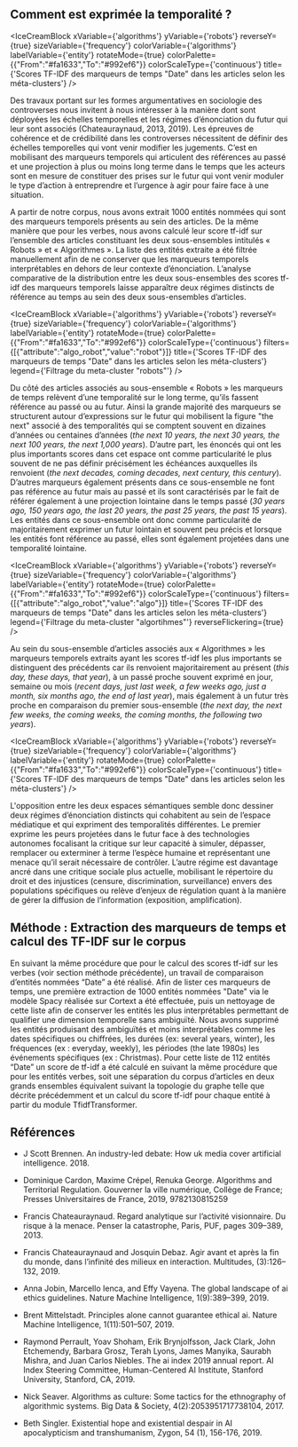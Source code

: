 
## Comment est exprimée la temporalité ? 

<IceCreamBlock 
  xVariable={'algorithms'} 
  yVariable={'robots'} 
  reverseY={true} 
  sizeVariable={'frequency'} 
  colorVariable={'algorithms'} 
  labelVariable={'entity'} 
  rotateMode={true} 
  colorPalette={{"From":"#fa1633","To":"#992ef6"}} 
  colorScaleType={'continuous'}
  title={'Scores TF-IDF des marqueurs de temps "Date" dans les articles selon les méta-clusters'} 
/>

Des travaux portant sur les formes argumentatives en sociologie des controverses nous invitent à nous intéresser à la manière dont sont déployées les échelles temporelles et les régimes d’énonciation du futur qui leur sont associés (Chateauraynaud, 2013, 2019). Les épreuves de cohérence et de crédibilité dans les controverses nécessitent de définir des échelles temporelles qui vont venir modifier les jugements. C’est en mobilisant des marqueurs temporels qui articulent des références au passé et une projection à plus ou moins long terme dans le temps que les acteurs sont en mesure de constituer des prises sur le futur qui vont venir moduler le type d’action à entreprendre et l’urgence à agir pour faire face à une situation. 

A partir de notre corpus, nous avons extrait 1000 entités nommées qui sont des marqueurs temporels présents au sein des articles. De la même manière que pour les verbes, nous avons calculé leur score tf-idf sur l’ensemble des articles constituant les deux sous-ensembles intitulés « Robots » et « Algorithmes ». La liste des entités extraite a été filtrée manuellement afin de ne conserver que les marqueurs temporels interprétables en dehors de leur contexte d’énonciation. L’analyse comparative de la distribution entre les deux sous-ensembles des scores tf-idf des marqueurs temporels laisse apparaître deux régimes distincts de référence au temps au sein des deux sous-ensembles d’articles. 


<IceCreamBlock 
  xVariable={'algorithms'} 
  yVariable={'robots'} 
  reverseY={true} 
  sizeVariable={'frequency'} 
  colorVariable={'algorithms'} 
  labelVariable={'entity'} 
  rotateMode={true} 
  colorPalette={{"From":"#fa1633","To":"#992ef6"}} 
  colorScaleType={'continuous'}
  filters={[{"attribute":"algo_robot","value":"robot"}]}
  title={'Scores TF-IDF des marqueurs de temps "Date" dans les articles selon les méta-clusters'}
  legend={'Filtrage du meta-cluster "robots"'}
/>

Du côté des articles associés au sous-ensemble « Robots » les marqueurs de temps relèvent d’une temporalité sur le long terme, qu’ils fassent référence au passé ou au futur. Ainsi la grande majorité des marqueurs se structurent autour d’expressions sur le futur qui mobilisent la figure "the next" associé à des temporalités qui se comptent souvent en dizaines d’années ou centaines d’années (*the next 10 years, the next 30 years, the next 100 years, the next 1,000 years*). D’autre part, les énoncés qui ont les plus importants scores dans cet espace ont comme particularité le plus souvent de ne pas définir précisément les échéances auxquelles ils renvoient (*the next decades, coming decades, next century, this century*). D’autres marqueurs également présents dans ce sous-ensemble ne font pas référence au futur mais au passé et ils sont caractérisés par le fait de référer également à une projection lointaine dans le temps passé (*30 years ago, 150 years ago, the last 20 years, the past 25 years, the past 15 years*). Les entités dans ce sous-ensemble ont donc comme particularité de majoritairement exprimer un futur lointain et souvent peu précis et lorsque les entités font référence au passé, elles sont également projetées dans une temporalité lointaine.

<IceCreamBlock 
  xVariable={'algorithms'} 
  yVariable={'robots'} 
  reverseY={true} 
  sizeVariable={'frequency'} 
  colorVariable={'algorithms'} 
  labelVariable={'entity'} 
  rotateMode={true} 
  colorPalette={{"From":"#fa1633","To":"#992ef6"}} 
  colorScaleType={'continuous'}
  filters={[{"attribute":"algo_robot","value":"algo"}]} 
  title={'Scores TF-IDF des marqueurs de temps "Date" dans les articles selon les méta-clusters'} 
  legend={'Filtrage du meta-cluster "algortihmes"'}
  reverseFlickering={true}
/>

Au sein du sous-ensemble d’articles associés aux « Algorithmes » les marqueurs temporels extraits ayant les scores tf-idf les plus importants se distinguent des précédents car ils renvoient majoritairement au présent (*this day, these days, that year*), à un passé proche souvent exprimé en jour, semaine ou mois (*recent days, just last week, a few weeks ago, just a month, six months ago, the end of last year*), mais également à un futur très proche en comparaison du premier sous-ensemble (*the next day, the next few weeks, the coming weeks, the coming months, the following two years*).

<IceCreamBlock 
  xVariable={'algorithms'} 
  yVariable={'robots'} 
  reverseY={true} 
  sizeVariable={'frequency'} 
  colorVariable={'algorithms'} 
  labelVariable={'entity'} 
  rotateMode={true} 
  colorPalette={{"From":"#fa1633","To":"#992ef6"}} 
  colorScaleType={'continuous'}
  title={'Scores TF-IDF des marqueurs de temps "Date" dans les articles selon les méta-clusters'} 
/>

L'opposition entre les deux espaces sémantiques semble donc dessiner deux régimes d’énonciation distincts qui cohabitent au sein de l’espace médiatique et qui expriment des temporalités différentes. Le premier exprime les peurs projetées dans le futur face à des technologies autonomes focalisant la critique sur leur capacité à simuler, dépasser, remplacer ou exterminer à terme l’espèce humaine et représentant une menace qu’il serait nécessaire de contrôler. L’autre régime est davantage ancré dans une critique sociale plus actuelle, mobilisant le répertoire du droit et des injustices (censure, discrimination, surveillance) envers des populations spécifiques ou relève d’enjeux de régulation quant à la manière de gérer la diffusion de l’information (exposition, amplification).

<div className="methodo-container">
  <h2 id="m-thode-extraction-des-marqueurs-de-temps-et-calcul-des-tf-idf-sur-le-corpus">Méthode : Extraction des marqueurs de temps et calcul des TF-IDF sur le corpus</h2>
<p>En suivant la même procédure que pour le calcul des scores tf-idf sur les verbes (voir section méthode précédente), un travail de comparaison d’entités nommées “Date” a été réalisé. Afin de lister ces marqueurs de temps, une première extraction de 1000 entités nommées "Date" via le modèle Spacy réalisée sur Cortext a été effectuée, puis un nettoyage de cette liste afin de conserver les entités les plus interprétables permettant de qualifier une dimension temporelle sans ambiguïté. Nous avons supprimé les entités produisant des ambiguïtés et moins interprétables comme les dates spécifiques ou chiffrées, les durées (ex: several years, winter), les fréquences (ex : everyday, weekly), les périodes (the late 1980s) les événements spécifiques (ex : Christmas). Pour cette liste de 112 entités “Date” un score de tf-idf a été calculé en suivant la même procédure que pour les entités verbes, soit une séparation du corpus d’articles en deux grands ensembles équivalent suivant la topologie du graphe telle que décrite précédemment et un calcul du score tf-idf pour chaque entité à partir du module TfidfTransformer.</p>
</div>

## Références

- J Scott Brennen. An industry-led debate: How uk media cover artificial intelligence. 2018.

- Dominique Cardon, Maxime Crépel, Renuka George. Algorithms and Territorial Regulation. Gouverner la ville numérique, Collège de France; Presses Universitaires de France, 2019, 9782130815259

- Francis Chateauraynaud. Regard analytique sur l’activité visionnaire. Du risque à la menace. Penser la catastrophe, Paris, PUF, pages 309–389, 2013.

- Francis Chateauraynaud and Josquin Debaz. Agir avant et après la fin du monde, dans l’infinité des milieux en interaction. Multitudes, (3):126–132, 2019.

- Anna Jobin, Marcello Ienca, and Effy Vayena. The global landscape of ai ethics guidelines. Nature Machine Intelligence, 1(9):389–399, 2019. 

- Brent Mittelstadt. Principles alone cannot guarantee ethical ai. Nature Machine Intelligence, 1(11):501–507, 2019. 

- Raymond Perrault, Yoav Shoham, Erik Brynjolfsson, Jack Clark, John Etchemendy, Barbara Grosz, Terah Lyons, James Manyika, Saurabh Mishra, and Juan Carlos Niebles. The ai index 2019 annual report. AI Index Steering Committee, Human-Centered AI Institute, Stanford University, Stanford, CA, 2019. 

- Nick Seaver. Algorithms as culture: Some tactics for the ethnography of algorithmic systems. Big Data & Society, 4(2):2053951717738104, 2017. 

- Beth Singler. Existential hope and existential despair in AI apocalypticism and transhumanism, Zygon, 54 (1), 156-176, 2019.




